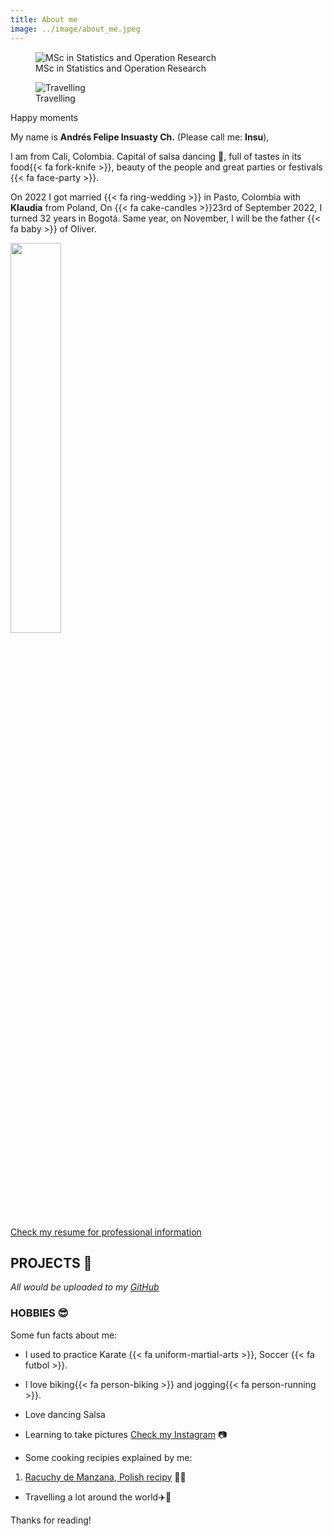 ```yaml
---
title: About me 
image: ../image/about_me.jpeg
---
```


::: {#fig-happy layout-ncol=2}

![MSc in Statistics and Operation Research](../image/about_me.jpeg){#fig-MSc}

![Travelling](../image/Insu23.jpeg){#fig-travelling}

Happy moments
:::

My name is **Andrés Felipe Insuasty Ch.** (Please call me: **Insu**), 

I am from Cali, Colombia. Capital of salsa dancing 💃, full of tastes in its 
food{{< fa fork-knife >}}, beauty of the people and great parties or festivals 
{{< fa face-party >}}.

On 2022 I got married {{< fa ring-wedding >}} in Pasto, Colombia with **Klaudia** 
from Poland, On {{< fa cake-candles >}}23rd of September 2022, I turned 32 years 
in Bogotá. Same year, on November, I will be the father {{< fa baby >}} of Oliver.

![](../image/oliver.jpg){width=40% fig-align="center"}


[Check my resume for professional information](../cv.html)

## PROJECTS 📖

*All would be uploaded to my [GitHub](https://github.com/ainsu23)*

### HOBBIES 😎

Some fun facts about me:

-   I used to practice Karate {{< fa uniform-martial-arts >}}, Soccer {{< fa futbol >}}.

-   I love biking{{< fa person-biking >}} and jogging{{< fa person-running >}}.

-   Love dancing Salsa

-   Learning to take pictures [Check my Instagram](https://www.instagram.com/afinsuasty/) 📷

-   Some cooking recipies explained by me:
  1. [Racuchy de Manzana, Polish recipy](https://www.youtube.com/watch?v=I23IbXSW2m8) 🍎😋

-   Travelling a lot around the world✈️🚄

Thanks for reading!
